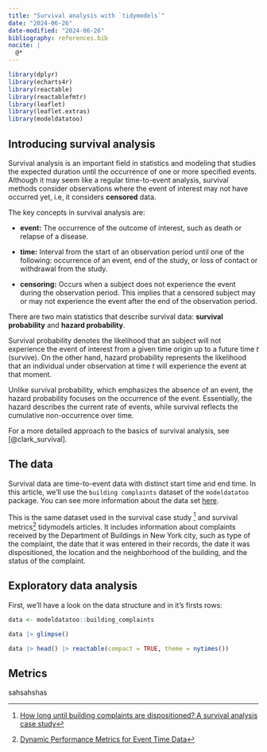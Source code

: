 ```yaml
---
title: "Survival analysis with `tidymodels`"
date: "2024-06-26"
date-modified: "2024-06-26"
bibliography: references.bib
nocite: |
  @*
---
```


```r
library(dplyr)
library(echarts4r)
library(reactable)
library(reactablefmtr)
library(leaflet)
library(leaflet.extras)
library(modeldatatoo)
```

## Introducing survival analysis

Survival analysis is an important field in statistics and modeling that studies the expected duration until the occurrence of one or more specified events. Although it may seem like a regular time-to-event analysis, survival methods consider observations where the event of interest may not have occurred yet, i.e, it considers **censored** data.

The key concepts in survival analysis are:

-   **event:** The occurrence of the outcome of interest, such as death or relapse of a disease.

-   **time:** Interval from the start of an observation period until one of the following: occurrence of an event, end of the study, or loss of contact or withdrawal from the study.

-   **censoring:** Occurs when a subject does not experience the event during the observation period. This implies that a censored subject may or may not experience the event after the end of the observation period.

There are two main statistics that describe survival data: **survival probability** and **hazard probability**.

Survival probability denotes the likelihood that an subject will not experience the event of interest from a given time origin up to a future time $t$ (survive). On the other hand, hazard probability represents the likelihood that an individual under observation at time $t$ will experience the event at that moment.

Unlike survival probability, which emphasizes the absence of an event, the hazard probability focuses on the occurrence of the event. Essentially, the hazard describes the current rate of events, while survival reflects the cumulative non-occurrence over time.

For a more detailed approach to the basics of survival analysis, see [@clark_survival].

## The data

Survival data are time-to-event data with distinct start time and end time. In this article, we'll use the `building complaints` dataset of the `modeldatatoo` package. You can see more information about the data set [here](https://data.cityofnewyork.us/Housing-Development/DOB-Complaints-Received/eabe-havv/about_data).

This is the same dataset used in the survival case study [^1] and survival metrics[^2] tidymodels articles. It includes information about complaints received by the Department of Buildings in New York city, such as type of the complaint, the date that it was entered in their records, the date it was dispositioned, the location and the neighborhood of the building, and the status of the complaint.

[^1]: [How long until building complaints are dispositioned? A survival analysis case study](https://www.tidymodels.org/learn/statistics/survival-case-study/)

[^2]: [Dynamic Performance Metrics for Event Time Data](https://www.tidymodels.org/learn/statistics/survival-metrics/)

## Exploratory data analysis

First, we'll have a look on the data structure and in it's firsts rows:

```r
data <- modeldatatoo::building_complaints
```

```r
data |> glimpse()
```

```r
data |> head() |> reactable(compact = TRUE, theme = nytimes())
```

## Metrics

sahsahshas
